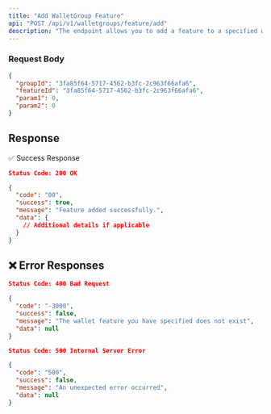 ```yaml
---
title: "Add WalletGroup Feature"
api: "POST /api/v1/walletgroups/feature/add"
description: "The endpoint allows you to add a feature to a specified wallet group."
---
```


### **Request Body**

```json
{
  "groupId": "3fa85f64-5717-4562-b3fc-2c963f66afa6",
  "featureId": "3fa85f64-5717-4562-b3fc-2c963f66afa6",
  "param1": 0,
  "param2": 0
}
```

## Response

✅ Success Response

```json
Status Code: 200 OK

{
  "code": "00",
  "success": true,
  "message": "Feature added successfully.",
  "data": {
    // Additional details if applicable
  }
}
```

## ❌ Error Responses

```json
Status Code: 400 Bad Request

{
  "code": "-3000",
  "success": false,
  "message": "The wallet feature you have specified does not exist",
  "data": null
}

Status Code: 500 Internal Server Error

{
  "code": "500",
  "success": false,
  "message": "An unexpected error occurred",
  "data": null
}
